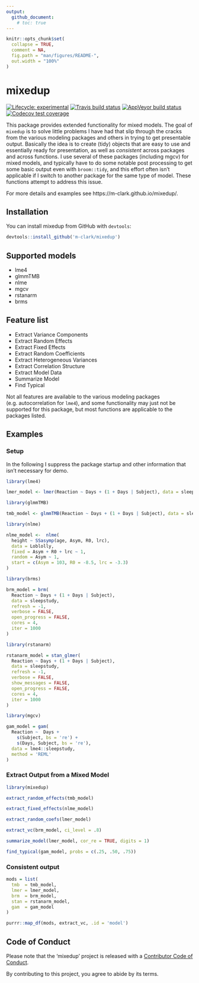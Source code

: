 ```yaml
---
output: 
  github_document:
    # toc: true
---
```


<!-- README.md is generated from README.Rmd. Please edit that file -->

```r
knitr::opts_chunk$set(
  collapse = TRUE,
  comment = NA,
  fig.path = "man/figures/README-",
  out.width = "100%"
)
```

# mixedup

<!-- badges: start -->
[![Lifecycle: experimental](https://img.shields.io/badge/lifecycle-experimental-orange.svg)](https://www.tidyverse.org/lifecycle/#experimental)
[![Travis build status](https://travis-ci.org/m-clark/mixedup.svg?branch=master)](https://travis-ci.org/m-clark/mixedup)
[![AppVeyor build status](https://ci.appveyor.com/api/projects/status/github/m-clark/mixedup?branch=master&svg=true)](https://ci.appveyor.com/project/m-clark/mixedup)
[![Codecov test coverage](https://codecov.io/gh/m-clark/mixedup/branch/master/graph/badge.svg)](https://codecov.io/gh/m-clark/mixedup?branch=master)
<!-- badges: end -->

This package provides extended functionality for mixed models. The goal of `mixedup` is to solve little problems I have had that slip through the cracks from the various modeling packages and others in trying to get presentable output.  Basically the idea is to create (tidy) objects that are easy to use and essentially ready for presentation, as well as *consistent* across packages and across functions.  I use several of these packages (including mgcv) for mixed models, and typically have to do some notable post processing to get some basic output even with `broom::tidy`, and this effort often isn't applicable if I switch to another package for the same type of model.  These functions attempt to address this issue.

For more details and examples see https://m-clark.github.io/mixedup/.


## Installation

You can install mixedup from GitHub with `devtools`:

``` r
devtools::install_github('m-clark/mixedup')
```

## Supported models

- lme4
- glmmTMB
- nlme
- mgcv
- rstanarm
- brms


## Feature list

- Extract Variance Components
- Extract Random Effects
- Extract Fixed Effects
- Extract Random Coefficients
- Extract Heterogeneous Variances
- Extract Correlation Structure
- Extract Model Data
- Summarize Model
- Find Typical


Not all features are available to the various modeling packages (e.g. autocorrelation for `lme4`), and some functionality may just not be supported for this package, but most functions are applicable to the packages listed.

## Examples

### Setup

In the following I suppress the package startup and other information that isn't necessary for demo.

```r
library(lme4)

lmer_model <- lmer(Reaction ~ Days + (1 + Days | Subject), data = sleepstudy)

library(glmmTMB)

tmb_model <- glmmTMB(Reaction ~ Days + (1 + Days | Subject), data = sleepstudy)

library(nlme)

nlme_model <-  nlme(
  height ~ SSasymp(age, Asym, R0, lrc),
  data = Loblolly,
  fixed = Asym + R0 + lrc ~ 1,
  random = Asym ~ 1,
  start = c(Asym = 103, R0 = -8.5, lrc = -3.3)
)

library(brms)

brm_model = brm(
  Reaction ~ Days + (1 + Days | Subject), 
  data = sleepstudy, 
  refresh = -1,
  verbose = FALSE,
  open_progress = FALSE,
  cores = 4,
  iter = 1000
)

library(rstanarm)

rstanarm_model = stan_glmer(
  Reaction ~ Days + (1 + Days | Subject), 
  data = sleepstudy, 
  refresh = -1,
  verbose = FALSE,
  show_messages = FALSE,
  open_progress = FALSE,
  cores = 4,
  iter = 1000
)

library(mgcv)

gam_model = gam(
  Reaction ~  Days +
    s(Subject, bs = 're') +
    s(Days, Subject, bs = 're'),
  data = lme4::sleepstudy,
  method = 'REML'
)
```


### Extract Output from a Mixed Model

```r
library(mixedup)

extract_random_effects(tmb_model)

extract_fixed_effects(nlme_model)

extract_random_coefs(lmer_model)

extract_vc(brm_model, ci_level = .8)

summarize_model(lmer_model, cor_re = TRUE, digits = 1)

find_typical(gam_model, probs = c(.25, .50, .75))
```

### Consistent output

```r
mods = list(
  tmb  = tmb_model,
  lmer = lmer_model, 
  brm  = brm_model,
  stan = rstanarm_model,
  gam  = gam_model
)

purrr::map_df(mods, extract_vc, .id = 'model') 
```



## Code of Conduct

Please note that the 'mixedup' project is released with a [Contributor Code of Conduct](.github/CODE_OF_CONDUCT.md).

By contributing to this project, you agree to abide by its terms.

